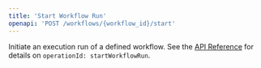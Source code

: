 ```yaml
---
title: 'Start Workflow Run'
openapi: 'POST /workflows/{workflow_id}/start'
---
```


Initiate an execution run of a defined workflow. See the [API Reference](/api-reference/introduction) for details on `operationId: startWorkflowRun`.

